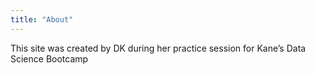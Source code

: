 ```yaml
---
title: "About"
---
```


This site was created by DK during her practice session for Kane's Data Science Bootcamp
